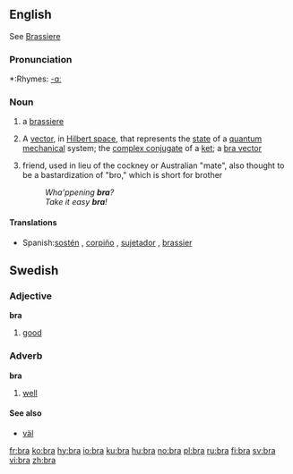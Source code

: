 ==English==
See [[Brassiere]]

===Pronunciation===
*:Rhymes: [[Rhymes:English:-ɑː|-ɑː]]

===Noun===
{{en-noun}}

# a [[brassiere]]
#{{physics}} A [[vector]], in [[Hilbert space]], that represents the [[state]] of a [[quantum mechanical]] system; the [[complex conjugate]] of a [[ket]]; a [[bra vector]]
# {{slang}} friend, used in lieu of the cockney or Australian "mate", also thought to be a bastardization of "bro," which is short for brother
#: ''Wha'ppening '''bra'''?''
#: ''Take it easy '''bra'''!''

====Translations====
{{trans-top|brassiere}}
{{trans-mid}}
*Spanish:[[sostén]] {{m}}, [[corpiño]] {{m}}, [[sujetador]] {{m}}, [[brassier]] {{m}}
{{trans-bot}}

==Swedish==
{{sv-adj-irreg|bra|bra|bra|bra|bra|bättre|bäste|bästa|bästa|bäst}}
===Adjective===
'''bra''' {{IPA|brɑ:}}

# [[good]]

===Adverb===
'''bra'''
#[[well]]

====See also====
*[[väl]]

[[fr:bra]]
[[ko:bra]]
[[hy:bra]]
[[io:bra]]
[[ku:bra]]
[[hu:bra]]
[[no:bra]]
[[pl:bra]]
[[ru:bra]]
[[fi:bra]]
[[sv:bra]]
[[vi:bra]]
[[zh:bra]]
